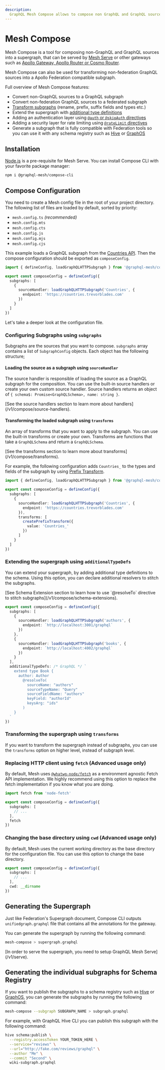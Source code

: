 ```yaml
---
description:
  GraphQL Mesh Compose allows to compose non GraphQL and GraphQL sources into a supergraph
---
```



# Mesh Compose

Mesh Compose is a tool for composing non-GraphQL and GraphQL sources into a supergraph, that can be
served by [Mesh Serve](/v1/serve/introduction) or other gateways such as
[Apollo Gateway, Apollo Router or Cosmo Router](/v1/compose/consume-in-other-routers).

Mesh Compose can also be used for transforming non-federation GraphQL sources into a Apollo
Federation compatible subgraph.

Full overview of Mesh Compose features:

- Convert non-GraphQL sources to a GraphQL subgraph
- Convert non-federation GraphQL sources to a federated subgraph
- [Transform subgraphs](/v1/compose/transforms) (rename, prefix, suffix fields and types etc.)
- Extend the supergraph with
  [additional type definitions](/v1/compose/configuration#extending-the-supergraph-using-additionaltypedefs)
- Adding an authentication layer using [`@auth` or `@skipAuth` directives](/v1/compose/auth)
- Adding a security layer for rate limiting using [`@rateLimit` directives](/v1/compose/rate-limit)
- Generate a subgraph that is fully compatible with Federation tools so you can use it with any
  schema registry such as [Hive](/v1/serve/schema-registry/hive) or
  [GraphOS](/v1/serve/schema-registry/graphos)

## Installation

[Node.js](https://nodejs.org) is a pre-requisite for Mesh Serve. You can install Compose CLI with
your favorite package manager:

```sh npm2yarn
npm i @graphql-mesh/compose-cli
```

## Compose Configuration

You need to create a Mesh config file in the root of your project directory. The following list of
files are loaded by default, sorted by priority:

- `mesh.config.ts` _(recommended)_
- `mesh.config.mts`
- `mesh.config.cts`
- `mesh.config.js`
- `mesh.config.mjs`
- `mesh.config.cjs`

This example loads a GraphQL subgraph from the [Countries API](https://countries.trevorblades.com).
Then the compose configuration should be exported as `composeConfig`.

```ts filename="mesh.config.ts"
import { defineConfig, loadGraphQLHTTPSubgraph } from '@graphql-mesh/compose-cli'

export const composeConfig = defineConfig({
  subgraphs: [
    {
      sourceHandler: loadGraphQLHTTPSubgraph('Countries', {
        endpoint: 'https://countries.trevorblades.com'
      })
    }
  ]
})
```

Let's take a deeper look at the configuration file.

### Configuring Subgraphs using `subgraphs`

Subgraphs are the sources that you want to compose. `subgraphs` array contains a list of
`SubgraphConfig` objects. Each object has the following structure;

#### Loading the source as a subgraph using `sourceHandler`

The source handler is responsible of loading the source as a GraphQL subgraph for the composition.
You can use the built-in source handlers or create your own custom source handler. Source handlers
returns an object of `{ schema$: Promise<GraphQLSchema>, name: string }`.

<Callout>
  [See the source handlers section to learn more about handlers](/v1/compose/source-handlers).
</Callout>

#### Transforming the loaded subgraph using `transforms`

An array of transforms that you want to apply to the subgraph. You can use the built-in transforms
or create your own. Transforms are functions that take a `GraphQLSchema` and return a
`GraphQLSchema`.

<Callout>
  [See the transforms section to learn more about transforms](/v1/compose/transforms).
</Callout>

For example, the following configuration adds `Countries_` to the types and fields of the subgraph
by using [Prefix Transform](/v1/compose/transforms/prefix).

```ts filename="mesh.config.ts" {12-16}
import { defineConfig, loadGraphQLHTTPSubgraph } from '@graphql-mesh/compose-cli'

export const composeConfig = defineConfig({
  subgraphs: [
    {
      sourceHandler: loadGraphQLHTTPSubgraph('Countries', {
        endpoint: 'https://countries.trevorblades.com'
      }),
      transforms: [
        createPrefixTransform({
          value: 'Countries_'
        })
      ]
    }
  ]
})
```

### Extending the supergraph using `additionalTypeDefs`

You can extend your supergraph, by adding additional type definitions to the schema. Using this
option, you can declare additional resolvers to stitch the subgraphs.

<Callout>
  [See Schema Extension section to learn how to use `@resolveTo` directive to stitch
  subgraphs](/v1/compose/schema-extensions).
</Callout>

```ts filename="mesh.config.ts" {14-25}
export const composeConfig = defineConfig({
  subgraphs: [
    {
      sourceHandler: loadGraphQLHTTPSubgraph('authors', {
        endpoint: `http://localhost:3001/graphql`
      })
    },
    {
      sourceHandler: loadGraphQLHTTPSubgraph('books', {
        endpoint: `http://localhost:4002/graphql`
      })
    }
  ],
  additionalTypeDefs: /* GraphQL */ `
    extend type Book {
      author: Author
        @resolveTo(
          sourceName: "authors"
          sourceTypeName: "Query"
          sourceFieldName: "authors"
          keyField: "authorId"
          keysArg: "ids"
        )
    }
  `
})
```

### Transforming the supergraph using `transforms`

If you want to transform the supergraph instead of subgraphs, you can use the `transforms` option on
higher level, instead of subgraph level.

### Replacing HTTP client using `fetch` (Advanced usage only)

By default, Mesh uses [`@whatwg-node/fetch`](https://github.com/ardatan/whatwg-node) as a
environment agnostic Fetch API implementation. We highly recommend using this option to replace the
fetch implementation if you know what you are doing.

```ts filename="mesh.config.ts" {7}
import fetch from 'node-fetch'

export const composeConfig = defineConfig({
  subgraphs: [
    // ...
  ],
  fetch
})
```

### Changing the base directory using `cwd` (Advanced usage only)

By default, Mesh uses the current working directory as the base directory for the configuration
file. You can use this option to change the base directory.

```ts filename="mesh.config.ts" {7}
export const composeConfig = defineConfig({
  subgraphs: [
    // ...
  ],
  cwd: __dirname
})
```

## Generating the Supergraph

Just like Federation's Supergraph document, Compose CLI outputs `unifiedgraph.graphql` file that
contains all the annotations for the gateway.

You can generate the supergraph by running the following command:

```sh
mesh-compose > supergraph.graphql
```

<Callout>
  [In order to serve the supergraph, you need to setup GraphQL Mesh Serve](/v1/serve).
</Callout>

## Generating the individual subgraphs for Schema Registry

If you want to publish the subgraphs to a schema registry such as
[Hive](/v1/serve/schema-registry/hive) or [GraphOS](/v1/serve/schema-registry/graphos), you can
generate the subgraphs by running the following command:

```sh
mesh-compose --subgraph SUBGRAPH_NAME > subgraph.graphql
```

<Callout>
For example, with GraphQL Hive CLI you can publish this subgraph with the following command:

```sh
hive schema:publish \
  --registry.accessToken YOUR_TOKEN_HERE \
  --service="reviews" \
  --url="http://fake.com/reviews/graphql" \
  --author "Me" \
  --commit "Second" \
  wiki-subgraph.graphql
```

</Callout>
